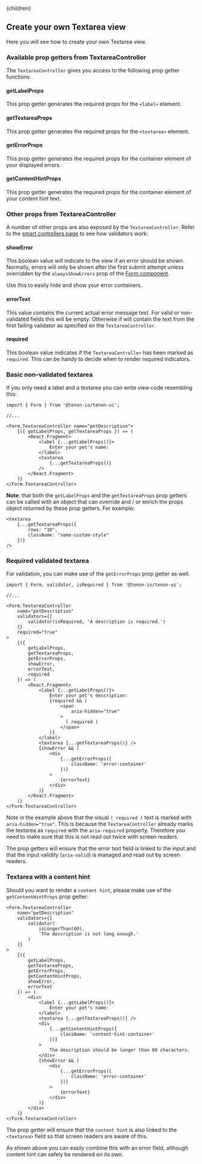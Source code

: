 

<Layout>
    <Helmet>
        <title>Tenon-ui | Create your own textarea view</title>
    </Helmet>{children}
</Layout>

## Create your own Textarea view

Here you will see how to create your own Textarea view.

### Available prop getters from TextareaController
The `TextareaController` gives you access to the following prop getter functions:

#### getLabelProps
This prop getter generates the required props for the `<label>` element.

#### getTextareaProps
This prop getter generates the required props for the `<textarea>` element.

#### getErrorProps
This prop getter generates the required props for the container element of your
displayed errors.

#### getContentHintProps
This prop getter generates the required props for the container element of your
content hint text.

### Other props from TextareaController
A number of other props are also exposed by the `TextareaController`. Refer to the 
[smart controllers page](/forms-smart-controllers) to see how validators work:

#### showError
This boolean value will indicate to the view if an error should be shown. Normally, errors
will only be shown after the first submit attempt unless overridden by the `alwaysShowErrors`
prop of the [Form component](/forms-form-component).

Use this to easily hide and show your error containers. 

#### errorText
This value contains the current actual error message text. For valid or non-validated fields
this will be empty. Otherwise if will contain the text from the first failing validator as 
specified on the `TextareaController`. 

#### required
This boolean value indicates if the `TextareaController` has been marked as `required`. This
can be handy to decide when to render required indicators.

### Basic non-validated textarea
If you only need a label and a textarea you can write view code resembling this:

```
import { Form } from '@tenon-io/tenon-ui';

//...

<Form.TextareaController name="petDescription">
    {({ getLabelProps, getTextareaProps }) => (
        <React.Fragment>
            <label {...getLabelProps()}>
                Enter your pet's name:
            </label>
            <textarea
                {...getTextareaProps()}
            />
        </React.Fragment>
    )}
</Form.TextareaController>
```

**Note**: that both the `getLabelProps` and the `getTextareaProps` prop getters can be called 
with an object that can override and / or enrich the props object returned by these prop getters. 
For example:

```
<textarea
    {...getTextareaProps({
        rows: "10",
        className: "some-custom-style"
    })}
/>
```

### Required validated textarea
For validation, you can make use of the `getErrorProps` prop getter as well.

```
import { Form, validator, isRequired } from '@tenon-io/tenon-ui';

//...

<Form.TextareaController
    name="petDescription"
    validators={[
        validator(isRequired, 'A description is required.')
    ]}
    required="true"
>
    {({
        getLabelProps,
        getTextareaProps,
        getErrorProps,
        showError,
        errorText,
        required
    }) => (
        <React.Fragment>
            <label {...getLabelProps()}>
                Enter your pet's description:
                {required && (
                    <span
                        aria-hidden="true"
                    >
                      ( required )
                    </span>
                )}
            </label>
            <textarea {...getTextareaProps()} />
            {showError && (
                <div
                    {...getErrorProps({
                        className: 'error-container'
                    })}
                >
                    {errorText}
                </div>
            )}
        </React.Fragment>
    )}
</Form.TextareaController>
```

Note in the example above that the visual `( required )` text is marked with `aria-hidden="true"`. This
is because the `TextareaController` already marks the textarea as `required` with the 
`aria-required` property. Therefore you need to make sure that this is not read out twice with
screen readers.

The prop getters will ensure that the error text field is linked to the input and that the input
validity (`aria-valid`) is managed and read out by screen readers. 

### Textarea with a content hint
Should you want to render a `content hint`, please make use of the `getContentHintProps` prop getter:

```
<Form.TextareaController
    name="petDescription"
    validators={[
        validator(
            isLongerThan(60),
            'The description is not long enough.'
        )
    ]}
>
    {({
        getLabelProps,
        getTextareaProps,
        getErrorProps,
        getContentHintProps,
        showError,
        errorText
    }) => (
        <div>
            <label {...getLabelProps()}>
                Enter your pet's name:
            </label>
            <textarea {...getTextareaProps()} />
            <div
                {...getContentHintProps({
                    className: 'content-hint-container'
                })}
            >
                The description should be longer than 60 characters.
            </div>
            {showError && (
                <div
                    {...getErrorProps({
                        className: 'error-container'
                    })}
                >
                    {errorText}
                </div>
            )}
        </div>
    )}
</Form.TextareaController>
```

The prop getter will ensure that the `content hint` is also linked to the `<textarea>` field so that
screen readers are aware of this.

As shown above you can easily combine this with an error field, although content hint can safely be
rendered on its own. 



